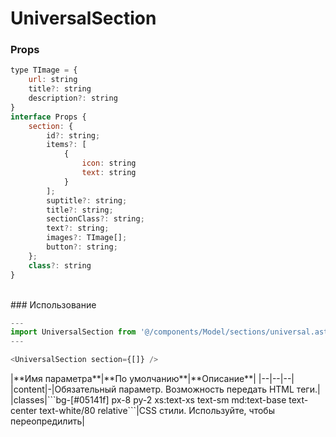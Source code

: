 # UniversalSection

### Props

```js 
type TImage = {
	url: string
	title?: string
	description?: string
}
interface Props {
	section: {
		id?: string;
		items?: [
			{
				icon: string
				text: string
			}
		];
		suptitle?: string;
		title?: string;
		sectionClass?: string;
		text?: string;
		images?: TImage[];
		button?: string;
	};
	class?: string
}
```
<br/>
### Использование

```js
---
import UniversalSection from '@/components/Model/sections/universal.astro';
---

<UniversalSection section={[]} />
```

<div class="*:!text-left my-10">
    |**Имя параметра**|**По умолчанию**|**Описание**|
    |--|--|--|
	|content|-|Обязательный параметр. Возможность передать HTML теги.|
	|classes|```bg-[#05141f] px-8 py-2 xs:text-xs text-sm md:text-base text-center text-white/80 relative```|CSS стили. Используйте, чтобы переопредилить|
</div>